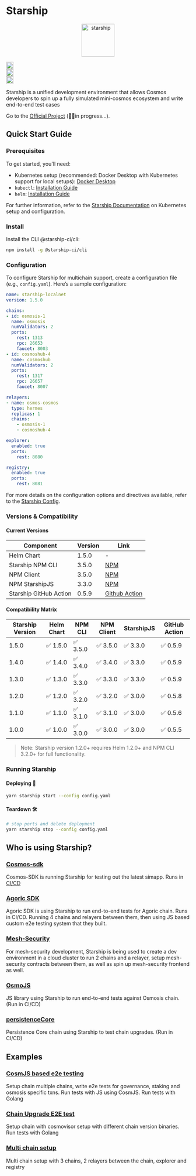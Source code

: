 
# Starship

<p align="center" width="100%">
  <img
    src="https://user-images.githubusercontent.com/10805402/242348990-c141d6cd-e1c9-413f-af68-283de029c3a4.png"
    alt="starship"
    width="90px"
    height="90px"
  />
</p>

<div width="100%" style={{
  display:'flex',
  justifyContent:'center',
  alignItems: 'center',
  paddingTop: '12px'
  }}>
<div style={{paddingRight:'4px'}}>
  <a href="https://github.com/hyperweb-io/starship/actions/workflows/pr-tests.yaml">
    <img
      height="20"
      src="https://github.com/hyperweb-io/starship/actions/workflows/pr-tests.yaml/badge.svg"
    />
  </a>
</div>
<div style={{paddingRight:'4px'}}>
  <a href="https://github.com/hyperweb-io/starship/blob/main/LICENSE">
    <img
      height="20"
      src="https://img.shields.io/badge/license-MIT-blue.svg"
    />
  </a>
</div>

<div style={{paddingRight:'4px'}}>
  <a href="https://github.com/hyperweb-io/starship/releases/latest">
    <img
      height="20"
      src="https://github.com/hyperweb-io/starship/actions/workflows/release.yaml/badge.svg"
    />
  </a>
  </div>
</div>

Starship is a unified development environment that allows Cosmos developers to spin up a fully simulated mini-cosmos ecosystem
and write end-to-end test cases


Go to the [Official Project](https://github.com/hyperweb-io/starship) (👷‍♀️in progress...).

## Quick Start Guide
### Prerequisites
To get started, you'll need:
* Kubernetes setup (recommended: Docker Desktop with Kubernetes support for local setups): [Docker Desktop](https://www.docker.com/products/docker-desktop/)
* `kubectl`: [Installation Guide](https://kubernetes.io/docs/tasks/tools/)
* `helm`: [Installation Guide](https://helm.sh/docs/intro/install/)

For further information, refer to the [Starship Documentation](https://docs.cosmology.zone/starship/get-started/step-2) on Kubernetes setup and configuration.

### Install
Install the CLI @starship-ci/cli:

```bash
npm install -g @starship-ci/cli
```


### Configuration
To configure Starship for multichain support, create a configuration file (e.g., `config.yaml`).
Here’s a sample configuration:

```yaml
name: starship-localnet
version: 1.5.0

chains:
- id: osmosis-1
  name: osmosis
  numValidators: 2
  ports:
    rest: 1313
    rpc: 26653
    faucet: 8003
- id: cosmoshub-4
  name: cosmoshub
  numValidators: 2
  ports:
    rest: 1317
    rpc: 26657
    faucet: 8007

relayers:
- name: osmos-cosmos
  type: hermes
  replicas: 1
  chains:
    - osmosis-1
    - cosmoshub-4

explorer:
  enabled: true
  ports:
    rest: 8080

registry:
  enabled: true
  ports:
    rest: 8081
```

For more details on the configuration options and directives available, refer to the [Starship Config](https://docs.cosmology.zone/starship/config).

### Versions & Compatibility

#### Current Versions
| Component	           | Version | Link                                                                                |
|------------------------|---------|-------------------------------------------------------------------------------------|
| Helm Chart             | 	1.5.0  | 	-                                                                                  |
| Starship NPM CLI       | 	3.5.0  | [NPM](https://www.npmjs.com/package/@starship-ci/client/v/3.5.0)                    |
| NPM Client             | 3.5.0   | [NPM](https://www.npmjs.com/package/@starship-ci/cli/v/3.5.0)                       |
| NPM StarshipJS         | 	3.3.0  | 	[NPM](https://www.npmjs.com/package/starshipjs/v/3.3.0)                            |
| Starship GitHub Action | 	0.5.9  | 	[Github Action](https://github.com/hyperweb-io/starship-action/releases/tag/0.5.9) |

#### Compatibility Matrix
| Starship Version | 	Helm Chart | 	NPM CLI | 	NPM Client | 	StarshipJS | 	GitHub Action |
|------------------|-------------|----------|-------------|-------------|----------------|
| 1.5.0            | 	✅ 1.5.0    | 	✅ 3.5.0 | 	✅ 3.5.0    | 	✅ 3.3.0    | 	✅ 0.5.9       |
| 1.4.0            | 	✅ 1.4.0    | 	✅ 3.4.0 | 	✅ 3.4.0    | 	✅ 3.3.0    | 	✅ 0.5.9       |
| 1.3.0            | 	✅ 1.3.0    | 	✅ 3.3.0 | 	✅ 3.3.0    | 	✅ 3.3.0    | 	✅ 0.5.9       |
| 1.2.0            | 	✅ 1.2.0    | 	✅ 3.2.0 | 	✅ 3.2.0    | 	✅ 3.0.0    | 	✅ 0.5.8       |
| 1.1.0            | 	✅ 1.1.0    | 	✅ 3.1.0 | 	✅ 3.1.0    | 	✅ 3.0.0    | 	✅ 0.5.6       |
| 1.0.0            | 	✅ 1.0.0    | 	✅ 3.0.0 | 	✅ 3.0.0    | 	✅ 3.0.0    | 	✅ 0.5.5       |

> Note: Starship version 1.2.0+ requires Helm 1.2.0+ and NPM CLI 3.2.0+ for full functionality.

### Running Starship

#### Deploying 🚀

```sh
yarn starship start --config config.yaml
```

#### Teardown 🛠️

```sh
# stop ports and delete deployment
yarn starship stop --config config.yaml
```

## Who is using Starship?

### [Cosmos-sdk](https://github.com/cosmos/cosmos-sdk/tree/main/tests/starship)

Cosmos-SDK is running Starship for testing out the latest simapp. Runs in [CI/CD](https://github.com/cosmos/cosmos-sdk/actions/workflows/starship-tests.yml)

### [Agoric SDK](https://github.com/Agoric/agoric-sdk/tree/master/multichain-testing)

Agoric SDK is using Starship to run end-to-end tests for Agoric chain. Runs in CI/CD.
Running 4 chains and relayers between them, then using JS based custom e2e testing system that they built.
### [Mesh-Security](https://github.com/osmosis-labs/mesh-security-sdk/tree/main/tests/starship)

For mesh-security development, Starship is being used to create a dev environment in a cloud cluster to
run 2 chains and a relayer, setup mesh-security contracts between them, as well as spin up mesh-security frontend as well.
### [OsmoJS](https://github.com/osmosis-labs/osmojs/pull/36)

JS library using Starship to run end-to-end tests against Osmosis chain. (Run in CI/CD)
### [persistenceCore](https://github.com/persistenceOne/persistenceCore/pull/198)

Persistence Core chain using Starship to test chain upgrades. (Run in CI/CD)

## Examples

### [CosmJS based e2e testing](https://github.com/hyperweb-io/starship/tree/main/examples/osmojs)

Setup chain multiple chains, write e2e tests for governance, staking and osmosis specific txns.
Run tests with JS using CosmJS.
Run tests with Golang
### [Chain Upgrade E2E test](https://github.com/hyperweb-io/starship/tree/main/examples/upgrade-test)

Setup chain with cosmovisor setup with different chain version binaries.
Run tests with Golang
### [Multi chain setup](https://github.com/hyperweb-io/starship/blob/main/examples/multi-chain/config.yaml)

Multi chain setup with 3 chains, 2 relayers between the chain, explorer and registry
